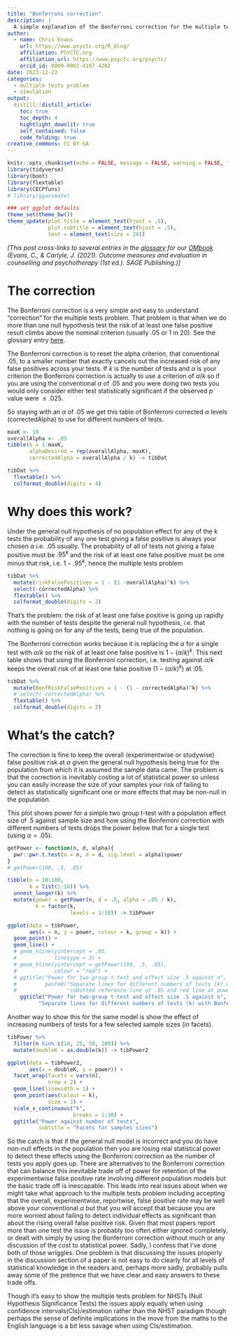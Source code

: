 ```yaml
---
title: "Bonferroni correction"
description: |
  A simple explanation of the Bonferroni correction for the multiple tests problem.
author:
  - name: Chris Evans
    url: https://www.psyctc.org/R_blog/
    affiliation: PSYCTC.org
    affiliation_url: https://www.psyctc.org/psyctc/
    orcid_id: 0000-0002-4197-4202
date: 2023-12-23
categories:
  - multiple tests problem
  - simulation
output:
  distill::distill_article:
    toc: true
    toc_depth: 4
    hightlight_downlit: true
    self_contained: false
    code_folding: true
creative_commons: CC BY-SA
---
```

```r
knitr::opts_chunk$set(echo = FALSE, message = FALSE, warning = FALSE, fig.width = 16, fig.height = 12, cache = FALSE)
library(tidyverse)
library(boot)
library(flextable)
library(CECPfuns)
# library(gganimate)

### set ggplot defaults
theme_set(theme_bw())
theme_update(plot.title = element_text(hjust = .5),
             plot.subtitle = element_text(hjust = .5),
             text = element_text(size = 24))
```
*[This post cross-links to several entries in the [glossary](https://www.psyctc.org/psyctc/book/glossary/) for our [OMbook](https://www.psyctc.org/psyctc/book/) (Evans, C., & Carlyle, J. (2021). Outcome measures and evaluation in counselling and psychotherapy (1st ed.). SAGE Publishing.)]*

# The correction

The Bonferroni correction is a very simple and easy to understand "correction" for the multiple tests problem.  That problem is that when we do more than one null hypothesis test the risk of at least one false positive result climbs above the nominal criterion (usually .05 or 1 in 20).  See the glossary entry [here](https://www.psyctc.org/psyctc/glossary2/multiple-tests-problem/).

The Bonferroni correction is to reset the alpha criterion, that conventional .05, to a smaller number that exactly cancels out the increased risk of any false positives across your tests.  If *k* is the number of tests and $\alpha$ is your criterion the Bonferroni correction is actually to use a criterion of 
$\alpha/k$ so if you are using the conventional $\alpha$ of .05 and you were doing two tests you would only consider either test statistically significant if the observed *p* value were $\leqslant .025$.

So staying with an $\alpha$ of .05 we get this table of Bonferroni corrected $\alpha$ levels (correctedAlpha) to use for different numbers of tests.

```r
maxK <- 10
overallAlpha <- .05
tibble(k = 1:maxK,
       alphaDesired = rep(overallAlpha, maxK),
       correctedAlpha = overallAlpha / k) -> tibDat

tibDat %>%
  flextable() %>%
  colformat_double(digits = 4)
```

# Why does this work?  

Under the general null hypothesis of no population effect for any of the *k* tests the probability of any one test giving a false positive is always your chosen $\alpha$ i.e. .05 usually.  The probability of all of tests not giving a false positive must be $.95^{k}$ and the risk of at least one false positive must be one minus that risk, i.e. $1 - .95^{k}$, hence the multiple tests problem

```r
tibDat %>%
  mutate(riskFalsePositives = 1 - (1 -overallAlpha)^k) %>%
  select(-correctedAlpha) %>%
  flextable() %>%
  colformat_double(digits = 2)
```

That's the problem: the risk of at least one false positive is going up rapidly with the number of tests despite the general null hypothesis, i.e. that nothing is going on for any of the tests, being true of the population.

The Bonferroni correction works because it is replacing the $\alpha$ for a single test with $\alpha/k$ so the risk of at least one false positive is $1-(\alpha/k)^{k}$.  This next table shows that using the Bonferroni correction, i.e. testing against $\alpha/k$ keeps the overall risk of at least one false positive ($1-(\alpha/k)^{k}$) at .05.

```r
tibDat %>%
  mutate(BonfRiskFalsePositives = 1 - (1 - correctedAlpha)^k) %>%
  # select(-correctedAlpha) %>%
  flextable() %>%
  colformat_double(digits = 2)
```

# What's the catch?

The correction is fine to keep the overall (experimentwise or studywise) false positive risk at $\alpha$ given the general null hypothesis being true for the population from which it is assumed the sample data came. The problem is that the correction is inevitably costing a lot of statistical power so unless you can easily increase the size of your samples your risk of failing to detect as statistically significant one or more effects that may be non-null in the population.

This plot shows power for a simple two group t-test with a population effect size of .5 against sample size and how using the Bonferroni correction with different numbers of tests drops the power below that for a single test (using $\alpha = .05$).

```r
getPower <- function(n, d, alpha){
  pwr::pwr.t.test(n = n, d = d, sig.level = alpha)$power
}
# getPower(100, .5, .05)

tibble(n = 10:100,
       k = list(1:10)) %>%
  unnest_longer(k) %>%
  mutate(power = getPower(n, d = .5, alpha = .05 / k),
         k = factor(k,
                    levels = 1:10)) -> tibPower

ggplot(data = tibPower,
       aes(x = n, y = power, colour = k, group = k)) +
  geom_point() +
  geom_line() +
  # geom_hline(yintercept = .05,
  #            linetype = 3) +
  # geom_hline(yintercept = getPower(100, .5, .05),
  #            colour = "red") +
  # ggtitle("Power for two-group t-test and effect size .5 against n",
  #         paste0("Separate lines for different numbers of tests (k) with Bonferroni correction",
  #                "\nDotted reference line at .05 and red line at power for single test and n = 100"))
    ggtitle("Power for two-group t-test and effect size .5 against n",
          "Separate lines for different numbers of tests (k) with Bonferroni correction")
```

Another way to show this for the same model is show the effect of increasing numbers of tests for a few selected sample sizes (in facets).

```r
tibPower %>%
  filter(n %in% c(10, 25, 50, 100)) %>%
  mutate(doubleK = as.double(k)) -> tibPower2

ggplot(data = tibPower2,
       aes(x = doubleK, y = power)) +
  facet_wrap(facets = vars(n),
             nrow = 2) +
  geom_line(linewidth = 1) +
  geom_point(aes(colour = k),
             size = 3) +
  scale_x_continuous("k",
                     breaks = 1:10) +
  ggtitle("Power against number of tests",
          subtitle = "Facets for samples sizes")
```

So the catch is that if the general null model is incorrect and you do have non-null effects in the population then you are losing real statistical power to detect these effects using the Bonferroni correction as the number of tests you apply goes up.  There are alternatives to the Bonferroni correction that can balance this inevitable trade off of power for retention of the experimentwise false positive rate involving different population models but the basic trade off is inescapable.  This leads into real issues about when we might take what approach to the multiple tests problem including accepting that the overall, experimentwise, reportwise, false positive rate may be well above your conventional $\alpha$ but that you will accept that because you are more worried about failing to detect individual effects as significant than about the rising overall false positive risk.  Given that most papers report more than one test the issue is probably too often either ignored completely, or dealt with simply by using the Bonferroni correction without much or any discussion of the cost to statistical power.  Sadly, I confess that I've done both of those wriggles.  One problem is that discussing the issues properly in the discussion section of a paper is not easy to do clearly for all levels of statistical knowledge in the readers and, perhaps more sadly, probably pulls away some of the pretence that we have clear and easy answers to these trade offs.

Though it's easy to show the multiple tests problem for NHSTs (Null Hypothesis Significance Tests) the issues apply equally when using confidence intervals(CIs)/estimation rather than the NHST paradigm though perhaps the sense of definite implications in the move from the maths to the English language is a bit less savage when using CIs/estimation.